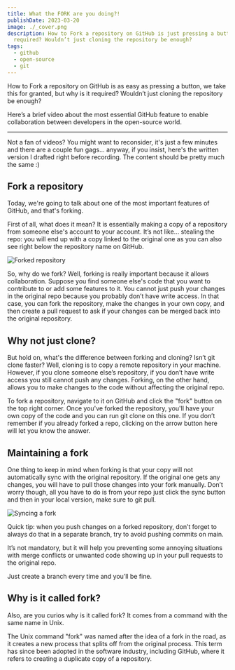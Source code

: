```yaml
---
title: What the FORK are you doing?!
publishDate: 2023-03-20
image: ./_cover.png
description: How to Fork a repository on GitHub is just pressing a button, but why is it
  required? Wouldn’t just cloning the repository be enough?
tags:
  - github
  - open-source
  - git
---
```



How to Fork a repository on GitHub is as easy as pressing a button, we take this for granted, but why is it required? Wouldn’t just cloning the repository be enough?

Here’s a brief video about the most essential GitHub feature to enable collaboration between developers in the open-source world.

<YouTube id="VbfvQzCoiQc" />

---

Not a fan of videos? You might want to reconsider, it's just a few minutes and there are a couple fun gags... anyway, if you insist, here's the written version I drafted right before recording. The content should be pretty much the same :)

## Fork a repository

Today, we're going to talk about one of the most important features of GitHub, and that's forking.

First of all, what does it mean? It is essentially making a copy of a repository from someone else's account to your account. It’s not like... stealing the repo: you will end up with a copy linked to the original one as you can also see right below the repository name on GitHub.


<Image src={forked} alt="Forked repository" />

So, why do we fork? Well, forking is really important because it allows collaboration. Suppose you find someone else's code that you want to contribute to or add some features to it. You cannot just push your changes in the original repo because you probably don’t have write access. In that case, you can fork the repository, make the changes in your own copy, and then create a pull request to ask if your changes can be merged back into the original repository.

## Why not just clone?

But hold on, what's the difference between forking and cloning? Isn’t git clone faster? Well, cloning is to copy a remote repository in your machine. However, if you clone someone else’s repository, if you don’t have write access you still cannot push any changes. Forking, on the other hand, allows you to make changes to the code without affecting the original repo.

To fork a repository, navigate to it on GitHub and click the "fork" button on the top right corner. Once you've forked the repository, you'll have your own copy of the code and you can run git clone on this one. If you don’t remember if you already forked a repo, clicking on the arrow button here will let you know the answer.

## Maintaining a fork

One thing to keep in mind when forking is that your copy will not automatically sync with the original repository. If the original one gets any changes, you will have to pull those changes into your fork manually. Don’t worry though, all you have to do is from your repo just click the sync button and then in your local version, make sure to git pull.


<Image src={sync} alt="Syncing a fork" />

Quick tip: when you push changes on a forked repository, don’t forget to always do that in a separate branch, try to avoid pushing commits on main.

It’s not mandatory, but it will help you preventing some annoying situations with merge conflicts or unwanted code showing up in your pull requests to the original repo.

Just create a branch every time and you’ll be fine.

## Why is it called fork?

Also, are you curios why is it called fork? It comes from a command with the same name in Unix.

The Unix command "fork" was named after the idea of a fork in the road, as it creates a new process that splits off from the original process. This term has since been adopted in the software industry, including GitHub, where it refers to creating a duplicate copy of a repository.
